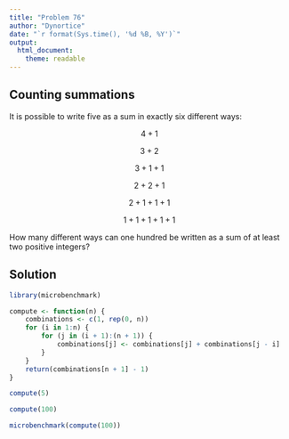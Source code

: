 ```yaml
---
title: "Problem 76"
author: "Dynortice"
date: "`r format(Sys.time(), '%d %B, %Y')`"
output:
  html_document:
    theme: readable
---
```

## Counting summations

It is possible to write five as a sum in exactly six different ways:

$$4 + 1$$

$$3 + 2$$

$$3 + 1 + 1$$

$$2 + 2 + 1$$

$$2 + 1 + 1 + 1$$

$$1 + 1 + 1 + 1 + 1$$

How many different ways can one hundred be written as a sum of at least two positive integers?

## Solution

```r
library(microbenchmark)
```

```r
compute <- function(n) {
    combinations <- c(1, rep(0, n))
    for (i in 1:n) {
        for (j in (i + 1):(n + 1)) {
            combinations[j] <- combinations[j] + combinations[j - i]
        }
    }
    return(combinations[n + 1] - 1)
}
```

```r
compute(5)
```
```r
compute(100)
```

```r
microbenchmark(compute(100))
```